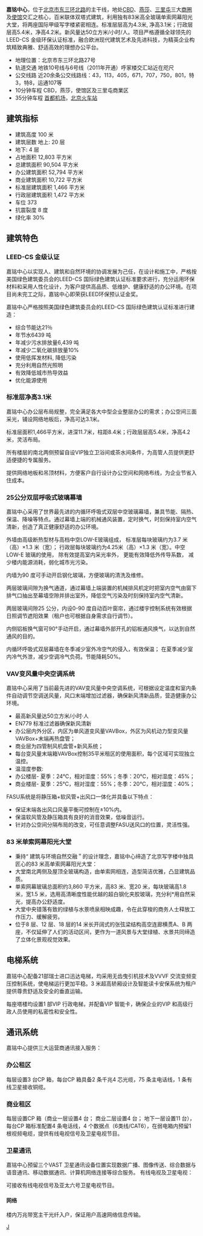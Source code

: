 '''嘉铭中心'''，位于[[北京市|北京市]][[东三环北路|东三环北路]]的主干线，地处[[中央商务区|CBD]]、[[燕莎|燕莎]]、[[三里屯|三里屯]]三大[[商圈|商圈]]及[[使馆|使馆]]交汇之核心，百米联体双塔式建筑，利用独有83米高全玻璃单索网幕阳光大堂，将两座国际甲级写字楼紧密相连。标准层层高为4.3米, 净高3.1米；行政层层高5.4米，净高4.2米。新风量达50立方米/小时/人。项目严格遵循全球领先的LEED-CS 金级环保认证标准，融合欧洲现代建筑艺术及先进科技，为精英企业构筑精致典雅、舒适高效的理想办公平台。
* 地理位置：北京市东三环北路27号
* 轨道交通	地铁10号线与6号线（2011年开通）呼家楼交汇站近在咫尺
* 公交线路	近20余条公交线路线：43，113，405，671，707，750，801，特3，特8，运通107等
* 10分钟车程	CBD，燕莎，使馆区及三里屯商業区
* 35分钟车程	[[首都机场|首都机场]]，[[北京火车站|北京火车站]]

== 建筑指标 ==
*建筑高度	100 米
*建筑层数	地上: 20 层
*地下: 4 层
*占地面积	12,803 平方米
*总建筑面积	90,504 平方米
*办公建筑面积	52,794 平方米
*商业建筑面积	10,722 平方米
*标准层建筑面积	1,466 平方米
*行政层建筑面积	1,472 平方米
*车位	373
*抗震裂度	8 度
*绿化率	30%

== 建筑特色 ==
===LEED-CS 金级认证===
嘉铭中心以实现人、建筑和自然环境的协调发展为己任，在设计和施工中，严格按美国绿色建筑委员会的LEED-CS 国际绿色建筑认证标准要求进行，充分运用环保材料和采用人性化设计，为客户提供高品质、低维护、健康舒适的办公环境。在项目尚未完工之际，嘉铭中心即荣获LEED环保预认证金奖。 

嘉铭中心严格按照美国绿色建筑委员会的LEED-CS 国际绿色建筑认证标准进行建造：
*综合节能达21％
*年节水6439 吨
*年减少污水排放量6,439 吨
*年减少二氧化碳排放量10%
*使用低挥发材料, 降低污染
*充分利用自然光照明
*有效降低城市热导效益
*优化能源使用

===标准层净高3.1米===
嘉铭中心办公层布局规整，完全满足各大中型企业整层办公的需求；办公空间三面采光，铺设网络地板后，净高可达3.1米。

标准层面积1,466平方米，进深11.7米，柱距8.4米；行政层层高5.4米，净高4.2米，灵活布局。

所有楼层的南北两侧预留自设VIP独立卫浴间或茶水间条件，为高管人员提供更舒适便捷的专属服务。

提供网络地板和吊顶材料，方便客户自行设计办公空间和网络布线，为企业节省入住成本。 

===25公分双层呼吸式玻璃幕墙=== 
嘉铭中心采用了世界最先进的内循环呼吸式双层中空玻璃幕墙，兼具节能、隔热、保温、降噪等特点。通过幕墙上端的机械通风装置，定时换气，时刻保持室内空气清新，创造了真正健康舒适的办公环境。

外墙由高级断热型材与高档中空LOW-E玻璃组成， 标准层每块玻璃约为3.7 米（高）×1.3 米（宽）； 行政层每块玻璃约为4.25米（高）×1.3 米（宽）。中空LOW-E 玻璃的使用， 除有效提高室内采光率外， 更能有效降低外传导系数， 减少楼内能源消耗，弱化城市光污染。

内墙为90 度可手动开启钢化玻璃，方便玻璃的清洗及维修。

两层玻璃间隙为换气通道，通过幕墙上端装置的机械排风机定时把室内空气由窗下排气口抽出至幕墙空隙并排出室外，降低空气污染及时刻保持室内空气清新。

两层玻璃间隙25 公分，内设0-90 度自动百叶窗帘，通过楼宇控制系统有效根据日照调节遮阳效果（租户也可根据自身需求自行调节）。

内侧铝板换气窗可90°手动开启，通过幕墙外部开孔的铝板通风换气，以达到自然通风的目的。

内循环呼吸式双层幕墙在冬季减少室外冷空气的侵入，有效保温； 在夏季减少室内冷气外泄，减少空调冷气负荷。节能降耗50%。 

===VAV变风量中央空调系统===
嘉铭中心采用了当前最先进的VAV变风量中央空调系统，可根据设定温度和室内条件自动调节空调送风量，风口末端增加过滤器，确保新风清新品质，营造健康办公环境。
*最高新风量达50立方米/小时·人
*EN779 标准过滤器确保新风清新
*办公层内外分区，内区为单风道变风量VAVBox，外区为风机动力型变风量VAVBox+末端再热盘管；
*商业层为四管制风机盘管+新风系统；
*每台变风量末端箱VAVBox控制35平米租区的使用面积，每个区域可实现独立温控。 
*温湿度参数:
*办公楼层- 夏季：24℃，相对湿度：55%；冬季：20℃，相对湿度：45%；
*商业楼层- 夏季：25℃，相对湿度：55%；冬季：20℃，相对湿度：40%； 

FASU系统是将静压箱+软风管+出风口一体化并具备以下特点：
*保证末端各出风口风量平衡可控制在±10%内。
*保温软风管及静压箱具有良好的消音效果，低噪音运行。
*针对办公空间分隔布局的改变，可任意调整FASU送风口的位置，灵活性强。

===83 米单索网幕阳光大堂===
*秉持“ 建筑与环境自然交融＂的设计理念，嘉铭中心缔造了北京写字楼中独具匠心的83 米高单索网幕阳光大堂：
*大堂南北两侧及屋顶全玻璃构造，由单索网相连，造型简洁优雅，凸显建筑品质。
*单索网幕玻璃总面积约3,860 平方米，高83 米、宽20 米，每块玻璃高1.8 米，宽1.5 米，选用高清晰度性能优越的超白钢化夹胶玻璃，充分利*用自然采光，提高办公舒适度。
*大堂中央错落有致的绿植与水景喷泉相映成趣，令在此穿梭的商务人士释放工作压力、缓解疲劳。
*位于8 层、12 层、18 层的14 米长开阔式的张弦梁结构高空连廊横贯A、B 两座，不仅延伸了人们的活动区间，更作为一道风景与大堂绿植、水景共同缔造了立体化景观视觉效果。

==电梯系统==
嘉铭中心配备21部瑞士进口迅达电梯，均采用无齿曳引机技术及VVVF 交流变频变压控制系统，使电梯运行更加平稳。3 米超高轿厢设计及智能读卡安保系统为租户提供尊贵舒适及安全的垂直运输。

每座塔楼均设置1 部VIP 行政电梯，并配备VIP 智能卡，确保企业的VIP 和高级行政人员使用的私密性和安全性。

==通讯系统==
嘉铭中心提供三大运营商通讯接入服务：
===办公租区===
每层设置3 台CP 箱，每台CP 箱具备2 条千兆4 芯光缆，75 条主电话线，1 条有线卫星接收铜缆。
===商业租区===
每层设置CP 箱（商业一层设置4 台； 商业二层设置4 台； 地下一层设置11 台），每台CP 箱标准配置4 条电话线，4 个数据点（6类线/CAT6），在弱电箱内预留1 根视频电缆，提供有线电视信号及卫星电视节目。
===卫星通讯===
嘉铭中心预留三个VAST 卫星通讯设备位置实现数据广播、图像传送、综合数据与语音通讯、移动数据通讯、计算机网络连接等综合服务。
有线电视及卫星电视：

可接收有线电视信号及亚太六号卫星电视节目。

====网络====
楼内万兆带宽主干光纤入户，保证用户高速网络信息传输。

[[Category:北京市寫字樓|J]]